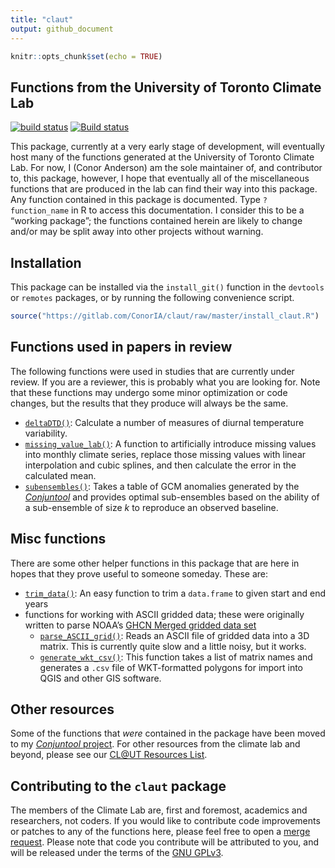 ```yaml
---
title: "claut"
output: github_document
---
```


```r
knitr::opts_chunk$set(echo = TRUE)
```

## Functions from the University of Toronto Climate Lab
[![build status](https://gitlab.com/ConorIA/claut/badges/master/build.svg)](https://gitlab.com/ConorIA/claut/commits/master) [![Build status](https://ci.appveyor.com/api/projects/status/kioqnwa6xqs1f4j5?svg=true)](https://ci.appveyor.com/project/ConorIA/claut)

This package, currently at a very early stage of development, will eventually host many of the functions generated at the University of Toronto Climate Lab. For now, I (Conor Anderson) am the sole maintainer of, and contributor to, this package, however, I hope that eventually all of the miscellaneous functions that are produced in the lab can find their way into this package. Any function contained in this package is documented. Type `?function_name` in R to access this documentation. I consider this to be a "working package"; the functions contained herein are likely to change and/or may be split away into other projects without warning. 

## Installation

This package can be installed via the `install_git()` function in the `devtools` or `remotes` packages, or by running the following convenience script.

``` r
source("https://gitlab.com/ConorIA/claut/raw/master/install_claut.R")
```

## Functions used in papers in review

The following functions were used in studies that are currently under review. If you are a reviewer, this is probably what you are looking for. Note that these functions may undergo some minor optimization or code changes, but the results that they produce will always be the same. 

  - [`deltaDTD()`](https://gitlab.com/ConorIA/claut/blob/master/R/deltaDTD.R): Calculate a number of measures of diurnal temperature variability. 
  - [`missing_value_lab()`](https://gitlab.com/ConorIA/claut/blob/master/R/missing_value_lab.R): A function to artificially introduce missing values into monthly climate series, replace those missing values with linear interpolation and cubic splines, and then calculate the error in the calculated mean. 
  - [`subensembles()`](https://gitlab.com/ConorIA/claut/blob/master/R/missing_value_lab.R): Takes a table of GCM anomalies generated by the [_Conjuntool_](https://gitlab.com/ConorIA/conjuntool) and provides optimal sub-ensembles based on the ability of a sub-ensemble of size $k$ to reproduce an observed baseline.

## Misc functions

There are some other helper functions in this package that are here in hopes that they prove useful to someone someday. These are: 

  - [`trim_data()`](https://gitlab.com/ConorIA/claut/blob/master/R/trimData.R): An easy function to trim a `data.frame` to given start and end years
  - functions for working with ASCII gridded data; these were originally written to parse NOAA's [GHCN Merged gridded data set](https://www.ncdc.noaa.gov/temp-and-precip/ghcn-gridded-products/)
    - [`parse_ASCII_grid()`](https://gitlab.com/ConorIA/claut/blob/master/R/parse_ASCII_grid.R): Reads an ASCII file of gridded data into a 3D matrix. This is currently quite slow and a little noisy, but it works.
    - [`generate_wkt_csv()`](https://gitlab.com/ConorIA/claut/blob/master/R/generate_wkt_csv.R): This function takes a list of matrix names and generates a `.csv` file of WKT-formatted polygons for import into QGIS and other GIS software.

## Other resources

Some of the functions that _were_ contained in the package have been moved to my [_Conjuntool_ project](https://gitlab.com/ConorIA/conjuntool).
For other resources from the climate lab and beyond, please see our [CL@UT Resources List](https://gitlab.com/ConorIA/claut-resources).

## Contributing to the `claut` package

The members of the Climate Lab are, first and foremost, academics and researchers, not coders. If you would like to contribute code improvements or patches to any of the functions here, please feel free to open a [merge request](https://gitlab.com/ConorIA/claut/merge_requests). Please note that code you contribute will be attributed to you, and will be released under the terms of the [GNU GPLv3](https://gitlab.com/ConorIA/claut/blob/master/LICENSE.md).
